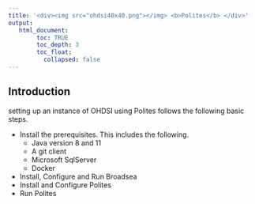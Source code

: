 ---
title: '<div><img src="ohdsi40x40.png"></img> <b>Polites</b> </div>'
output:
   html_document:
        toc: TRUE
        toc_depth: 3
        toc_float:
          collapsed: false
---

<!--
*
* Introduction
*
-->

<h2>Introduction</h2>
<p>
  setting up an instance of OHDSI using Polites follows the following basic steps. 
  <ul>
    <li>
      Install the prerequisites.  This includes the following.  
      <ul>
        <li>
          Java version 8 and 11
        </li>
        <li>
          A git client
        </li>
        <li>
          Microsoft SqlServer
        </li>
        <li>
          Docker
        </li>
      </ul>
    </li>
    <li>
      Install, Configure and Run Broadsea
    </li>
    <li>
      Install and Configure Polites
    </li>
    <li>
      Run Polites
    </li>
  </ul>
</p>
